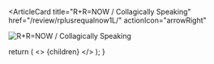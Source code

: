 <ArticleCard
  title="R+R=NOW / Collagically Speaking"
  href="/review/rplusrequalnow1L/"
  actionIcon="arrowRight"
>

![R+R=NOW / Collagically Speaking](../../images/cd/rplusrequalnow1L.jpg) 

</ArticleCard>

  return (
    <>
      {children}
    </>
  );
}